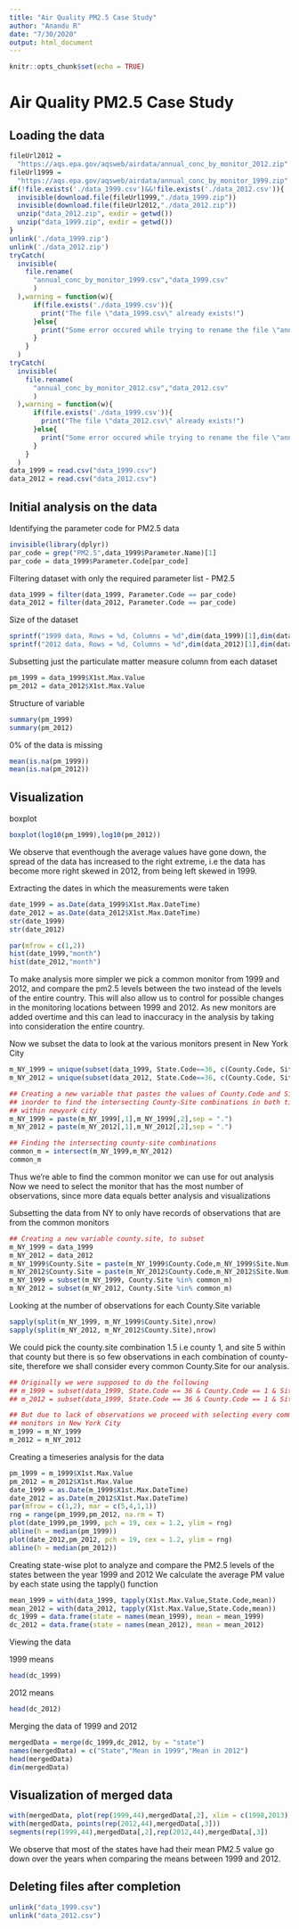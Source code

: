 ```yaml
---
title: "Air Quality PM2.5 Case Study"
author: "Anandu R"
date: "7/30/2020"
output: html_document
---
```


```r
knitr::opts_chunk$set(echo = TRUE)
```

# Air Quality PM2.5 Case Study

## Loading the data

```r
fileUrl2012 = 
  "https://aqs.epa.gov/aqsweb/airdata/annual_conc_by_monitor_2012.zip"
fileUrl1999 = 
  "https://aqs.epa.gov/aqsweb/airdata/annual_conc_by_monitor_1999.zip"
if(!file.exists('./data_1999.csv')&&!file.exists('./data_2012.csv')){
  invisible(download.file(fileUrl1999,"./data_1999.zip"))
  invisible(download.file(fileUrl2012,"./data_2012.zip"))
  unzip("data_2012.zip", exdir = getwd())
  unzip("data_1999.zip", exdir = getwd())
}
unlink('./data_1999.zip')
unlink('./data_2012.zip')
tryCatch(
  invisible(
    file.rename(
      "annual_conc_by_monitor_1999.csv","data_1999.csv"
      )
  ),warning = function(w){
      if(file.exists('./data_1999.csv')){
        print("The file \"data_1999.csv\" already exists!")
      }else{
        print("Some error occured while trying to rename the file \"annual_conc_by_monitor_1999.csv\" to \"data_1999.csv\"!")
      }
    }
  )
tryCatch(
  invisible(
    file.rename(
      "annual_conc_by_monitor_2012.csv","data_2012.csv"
      )
  ),warning = function(w){
      if(file.exists('./data_1999.csv')){
        print("The file \"data_2012.csv\" already exists!")
      }else{
        print("Some error occured while trying to rename the file \"annual_conc_by_monitor_2012.csv\" to \"data_2012.csv\"!")
      }
    }
  )
data_1999 = read.csv("data_1999.csv")
data_2012 = read.csv("data_2012.csv")
```

## Initial analysis on the data

Identifying the parameter code for PM2.5 data
```r
invisible(library(dplyr))
par_code = grep("PM2.5",data_1999$Parameter.Name)[1]
par_code = data_1999$Parameter.Code[par_code]
```

Filtering dataset with only the required parameter list - PM2.5
```r
data_1999 = filter(data_1999, Parameter.Code == par_code)
data_2012 = filter(data_2012, Parameter.Code == par_code)
```

Size of the dataset
```r
sprintf("1999 data, Rows = %d, Columns = %d",dim(data_1999)[1],dim(data_1999)[2])
sprintf("2012 data, Rows = %d, Columns = %d",dim(data_2012)[1],dim(data_2012)[2])
```
Subsetting just the particulate matter measure column from each dataset
```r
pm_1999 = data_1999$X1st.Max.Value
pm_2012 = data_2012$X1st.Max.Value
```

Structure of variable
```r
summary(pm_1999)
summary(pm_2012)
```
0% of the data is missing 
```r
mean(is.na(pm_1999))
mean(is.na(pm_2012))
```

## Visualization
boxplot
```r
boxplot(log10(pm_1999),log10(pm_2012))
```
We observe that eventhough the average values have gone down, the spread of the
data has increased to the right extreme, i.e the data has become more right 
skewed in 2012, from being left skewed in 1999.

Extracting the dates in which the measurements were taken
```r
date_1999 = as.Date(data_1999$X1st.Max.DateTime)
date_2012 = as.Date(data_2012$X1st.Max.DateTime)
str(date_1999)
str(date_2012)
```
```r
par(mfrow = c(1,2))
hist(date_1999,"month")
hist(date_2012,"month")
```
To make analysis more simpler we pick a common monitor from 1999 and 2012, and 
compare the pm2.5 levels between the two instead of the levels of the entire 
country. This will also allow us to control for possible changes in the
monitoring locations between 1999 and 2012. As new monitors are added overtime 
and this can lead to inaccuracy in the analysis by taking into consideration the 
entire country.

Now we subset the data to look at the various monitors present in New York City
```r
m_NY_1999 = unique(subset(data_1999, State.Code==36, c(County.Code, Site.Num)))
m_NY_2012 = unique(subset(data_2012, State.Code==36, c(County.Code, Site.Num)))

## Creating a new variable that pastes the values of County.Code and Site.Num 
## inorder to find the intersecting County-Site combinations in both time periods
## within newyork city
m_NY_1999 = paste(m_NY_1999[,1],m_NY_1999[,2],sep = ".")
m_NY_2012 = paste(m_NY_2012[,1],m_NY_2012[,2],sep = ".")

## Finding the intersecting county-site combinations
common_m = intersect(m_NY_1999,m_NY_2012)
common_m
```
Thus we're able to find the common monitor we can use for out analysis 
Now we need to select the monitor that has the most number of observations, 
since more data equals better analysis and visualizations

Subsetting the data from NY to only have records of observations that are from
the common monitors 
```r
## Creating a new variable county.site, to subset 
m_NY_1999 = data_1999
m_NY_2012 = data_2012
m_NY_1999$County.Site = paste(m_NY_1999$County.Code,m_NY_1999$Site.Num,sep = ".")
m_NY_2012$County.Site = paste(m_NY_2012$County.Code,m_NY_2012$Site.Num,sep = ".")
m_NY_1999 = subset(m_NY_1999, County.Site %in% common_m)
m_NY_2012 = subset(m_NY_2012, County.Site %in% common_m)
```

Looking at the number of observations for each County.Site variable
```r
sapply(split(m_NY_1999, m_NY_1999$County.Site),nrow)
sapply(split(m_NY_2012, m_NY_2012$County.Site),nrow)

```
We could pick the county.site combination 1.5 i.e county 1, and site 5 within 
that county but there is so few observations in each combination of county-site, 
therefore we shall consider every common County.Site for our analysis.

```r
## Originally we were supposed to do the following
## m_1999 = subset(data_1999, State.Code == 36 & County.Code == 1 & Site.Num == 5)
## m_2012 = subset(data_1999, State.Code == 36 & County.Code == 1 & Site.Num == 5)

## But due to lack of observations we proceed with selecting every common
## monitors in New York City
m_1999 = m_NY_1999
m_2012 = m_NY_2012
```

Creating a timeseries analysis for the data 
```r
pm_1999 = m_1999$X1st.Max.Value
pm_2012 = m_2012$X1st.Max.Value
date_1999 = as.Date(m_1999$X1st.Max.DateTime)
date_2012 = as.Date(m_2012$X1st.Max.DateTime)
par(mfrow = c(1,2), mar = c(5,4,1,1))
rng = range(pm_1999,pm_2012, na.rm = T)
plot(date_1999,pm_1999, pch = 19, cex = 1.2, ylim = rng)
abline(h = median(pm_1999))
plot(date_2012,pm_2012, pch = 19, cex = 1.2, ylim = rng)
abline(h = median(pm_2012))

```

Creating state-wise plot to analyze and compare the PM2.5 levels of the states 
between the year 1999 and 2012
We calculate the average PM value by each state using the tapply() function
```r
mean_1999 = with(data_1999, tapply(X1st.Max.Value,State.Code,mean))
mean_2012 = with(data_2012, tapply(X1st.Max.Value,State.Code,mean))
dc_1999 = data.frame(state = names(mean_1999), mean = mean_1999)
dc_2012 = data.frame(state = names(mean_2012), mean = mean_2012)
```

Viewing the data

1999 means
```r
head(dc_1999)
```
2012 means
```r
head(dc_2012)
```

Merging the data of 1999 and 2012
```r
mergedData = merge(dc_1999,dc_2012, by = "state")
names(mergedData) = c("State","Mean in 1999","Mean in 2012")
head(mergedData)
dim(mergedData)
```

## Visualization of merged data
```r
with(mergedData, plot(rep(1999,44),mergedData[,2], xlim = c(1998,2013),ylim = c(10,120)))
with(mergedData, points(rep(2012,44),mergedData[,3]))
segments(rep(1999,44),mergedData[,2],rep(2012,44),mergedData[,3])
```
We observe that most of the states have had their mean PM2.5 value go down over
the years when comparing the means between 1999 and 2012. 



## Deleting files after completion
```r
unlink("data_1999.csv")
unlink("data_2012.csv")
```



